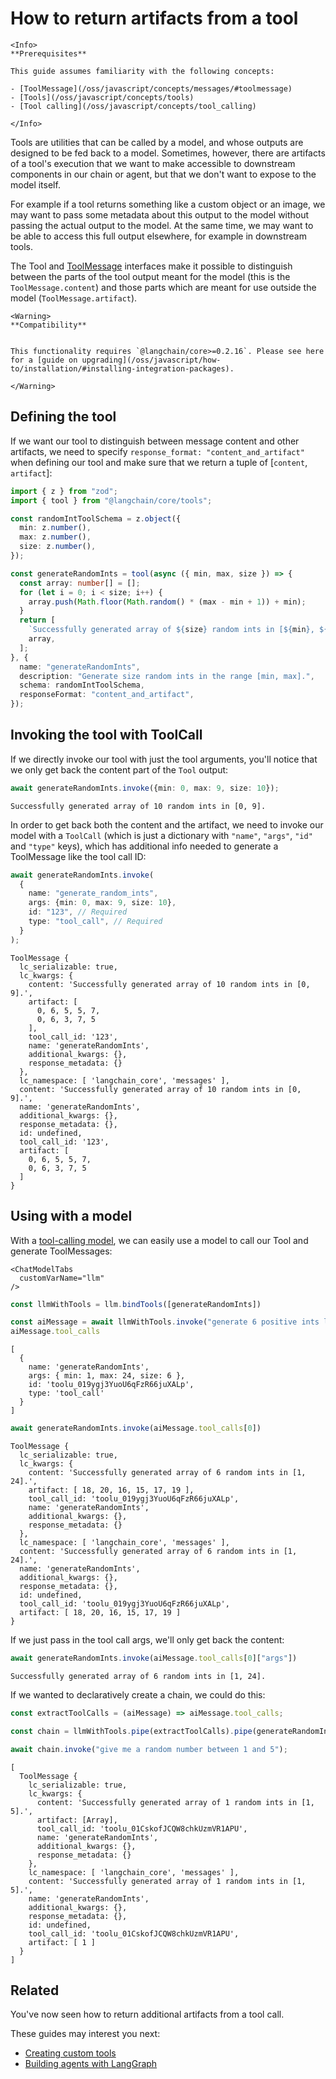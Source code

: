 # How to return artifacts from a tool

```{=mdx}
<Info>
**Prerequisites**

This guide assumes familiarity with the following concepts:

- [ToolMessage](/oss/javascript/concepts/messages/#toolmessage)
- [Tools](/oss/javascript/concepts/tools)
- [Tool calling](/oss/javascript/concepts/tool_calling)

</Info>
```
Tools are utilities that can be called by a model, and whose outputs are designed to be fed back to a model. Sometimes, however, there are artifacts of a tool's execution that we want to make accessible to downstream components in our chain or agent, but that we don't want to expose to the model itself.

For example if a tool returns something like a custom object or an image, we may want to pass some metadata about this output to the model without passing the actual output to the model. At the same time, we may want to be able to access this full output elsewhere, for example in downstream tools.

The Tool and [ToolMessage](https://api.js.langchain.com/classes/langchain_core.messages_tool.ToolMessage.html) interfaces make it possible to distinguish between the parts of the tool output meant for the model (this is the `ToolMessage.content`) and those parts which are meant for use outside the model (`ToolMessage.artifact`).

```{=mdx}
<Warning>
**Compatibility**


This functionality requires `@langchain/core>=0.2.16`. Please see here for a [guide on upgrading](/oss/javascript/how-to/installation/#installing-integration-packages).

</Warning>
```
## Defining the tool

If we want our tool to distinguish between message content and other artifacts, we need to specify `response_format: "content_and_artifact"` when defining our tool and make sure that we return a tuple of [`content`, `artifact`]:


```typescript
import { z } from "zod";
import { tool } from "@langchain/core/tools";

const randomIntToolSchema = z.object({
  min: z.number(),
  max: z.number(),
  size: z.number(),
});

const generateRandomInts = tool(async ({ min, max, size }) => {
  const array: number[] = [];
  for (let i = 0; i < size; i++) {
    array.push(Math.floor(Math.random() * (max - min + 1)) + min);
  }
  return [
    `Successfully generated array of ${size} random ints in [${min}, ${max}].`,
    array,
  ];
}, {
  name: "generateRandomInts",
  description: "Generate size random ints in the range [min, max].",
  schema: randomIntToolSchema,
  responseFormat: "content_and_artifact",
});
```
## Invoking the tool with ToolCall

If we directly invoke our tool with just the tool arguments, you'll notice that we only get back the content part of the `Tool` output:


```typescript
await generateRandomInts.invoke({min: 0, max: 9, size: 10});
```
```output
Successfully generated array of 10 random ints in [0, 9].
```
In order to get back both the content and the artifact, we need to invoke our model with a `ToolCall` (which is just a dictionary with `"name"`, `"args"`, `"id"` and `"type"` keys), which has additional info needed to generate a ToolMessage like the tool call ID:


```typescript
await generateRandomInts.invoke(
  {
    name: "generate_random_ints",
    args: {min: 0, max: 9, size: 10},
    id: "123", // Required
    type: "tool_call", // Required
  }
);
```
```output
ToolMessage {
  lc_serializable: true,
  lc_kwargs: {
    content: 'Successfully generated array of 10 random ints in [0, 9].',
    artifact: [
      0, 6, 5, 5, 7,
      0, 6, 3, 7, 5
    ],
    tool_call_id: '123',
    name: 'generateRandomInts',
    additional_kwargs: {},
    response_metadata: {}
  },
  lc_namespace: [ 'langchain_core', 'messages' ],
  content: 'Successfully generated array of 10 random ints in [0, 9].',
  name: 'generateRandomInts',
  additional_kwargs: {},
  response_metadata: {},
  id: undefined,
  tool_call_id: '123',
  artifact: [
    0, 6, 5, 5, 7,
    0, 6, 3, 7, 5
  ]
}
```
## Using with a model

With a [tool-calling model](/oss/javascript/how-to/tool_calling/), we can easily use a model to call our Tool and generate ToolMessages:

```{=mdx}
<ChatModelTabs
  customVarName="llm"
/>
```
```typescript
const llmWithTools = llm.bindTools([generateRandomInts])

const aiMessage = await llmWithTools.invoke("generate 6 positive ints less than 25")
aiMessage.tool_calls
```
```output
[
  {
    name: 'generateRandomInts',
    args: { min: 1, max: 24, size: 6 },
    id: 'toolu_019ygj3YuoU6qFzR66juXALp',
    type: 'tool_call'
  }
]
```

```typescript
await generateRandomInts.invoke(aiMessage.tool_calls[0])
```
```output
ToolMessage {
  lc_serializable: true,
  lc_kwargs: {
    content: 'Successfully generated array of 6 random ints in [1, 24].',
    artifact: [ 18, 20, 16, 15, 17, 19 ],
    tool_call_id: 'toolu_019ygj3YuoU6qFzR66juXALp',
    name: 'generateRandomInts',
    additional_kwargs: {},
    response_metadata: {}
  },
  lc_namespace: [ 'langchain_core', 'messages' ],
  content: 'Successfully generated array of 6 random ints in [1, 24].',
  name: 'generateRandomInts',
  additional_kwargs: {},
  response_metadata: {},
  id: undefined,
  tool_call_id: 'toolu_019ygj3YuoU6qFzR66juXALp',
  artifact: [ 18, 20, 16, 15, 17, 19 ]
}
```
If we just pass in the tool call args, we'll only get back the content:


```typescript
await generateRandomInts.invoke(aiMessage.tool_calls[0]["args"])
```
```output
Successfully generated array of 6 random ints in [1, 24].
```
If we wanted to declaratively create a chain, we could do this:


```typescript
const extractToolCalls = (aiMessage) => aiMessage.tool_calls;

const chain = llmWithTools.pipe(extractToolCalls).pipe(generateRandomInts.map());

await chain.invoke("give me a random number between 1 and 5");
```
```output
[
  ToolMessage {
    lc_serializable: true,
    lc_kwargs: {
      content: 'Successfully generated array of 1 random ints in [1, 5].',
      artifact: [Array],
      tool_call_id: 'toolu_01CskofJCQW8chkUzmVR1APU',
      name: 'generateRandomInts',
      additional_kwargs: {},
      response_metadata: {}
    },
    lc_namespace: [ 'langchain_core', 'messages' ],
    content: 'Successfully generated array of 1 random ints in [1, 5].',
    name: 'generateRandomInts',
    additional_kwargs: {},
    response_metadata: {},
    id: undefined,
    tool_call_id: 'toolu_01CskofJCQW8chkUzmVR1APU',
    artifact: [ 1 ]
  }
]
```
## Related

You've now seen how to return additional artifacts from a tool call.

These guides may interest you next:

- [Creating custom tools](/oss/javascript/how-to/custom_tools)
- [Building agents with LangGraph](https://langchain-ai.github.io/langgraphjs/)
